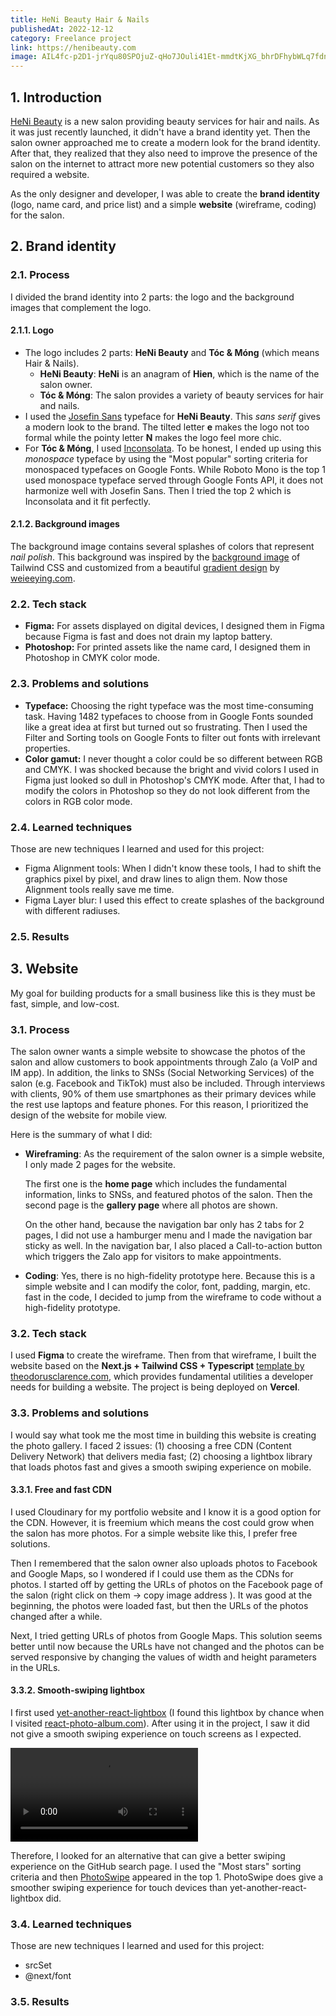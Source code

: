 ```yaml
---
title: HeNi Beauty Hair & Nails
publishedAt: 2022-12-12
category: Freelance project
link: https://henibeauty.com
image: AIL4fc-p2D1-jrYqu80SPOjuZ-qHo7JOuli41Et-mmdtKjXG_bhrDFhybWLq7fdnTZd_4g0gDBXOKHQD3yQX5hu-_S4d2Ha6zW1TV1X_wajiVPpoS8YIvQSIFsIPpkNFjZjNJ1WXc5obTkbwsh_vdTZFtgg
---
```


## 1. Introduction

[HeNi Beauty](https://henibeauty.com) is a new salon providing beauty services for hair and nails. As it was just recently launched, it didn't have a brand identity yet. Then the salon owner approached me to create a modern look for the brand identity. After that, they realized that they also need to improve the presence of the salon on the internet to attract more new potential customers so they also required a website.

As the only designer and developer, I was able to create the **brand identity** (logo, name card, and price list) and a simple **website** (wireframe, coding) for the salon.

## 2. Brand identity

### 2.1. Process

I divided the brand identity into 2 parts: the logo and the background images that complement the logo.

#### 2.1.1. Logo

<CloudImage
  id='AIL4fc8JzvsVmJdgEN61wIkn7fmAGHCpDrgLqOjLHNn4u1j1BozcmDeuJmkXEkwhpRW1poDyNF3DyUyrQ_C3DviY6F0HrHRCbMLpIM4KN9-YpgaJeHVnoj9DUzfTdynZCrcNm2pvvCh5dyq1hFEaBU9nBB8'
  alt='HeNi Beauty logo guide'
  width={500}
  height={693}
/>

- The logo includes 2 parts: **HeNi Beauty** and **Tóc & Móng** (which means Hair & Nails).
  - **HeNi Beauty**: **HeNi** is an anagram of **Hien**, which is the name of the salon owner.
  - **Tóc & Móng**: The salon provides a variety of beauty services for hair and nails.
- I used the [Josefin Sans](https://fonts.google.com/specimen/Josefin+Sans/about) typeface for **HeNi Beauty**. This _sans serif_ gives a modern look to the brand. The tilted letter **e** makes the logo not too formal while the pointy letter **N** makes the logo feel more chic.
- For **Tóc & Móng**, I used [Inconsolata](https://fonts.google.com/specimen/Inconsolata/about). To be honest, I ended up using this _monospace_ typeface by using the "Most popular" sorting criteria for monospaced typefaces on Google Fonts. While Roboto Mono is the top 1 used monospace typeface served through Google Fonts API, it does not harmonize well with Josefin Sans. Then I tried the top 2 which is Inconsolata and it fit perfectly.

#### 2.1.2. Background images

<CloudImage
  id='AIL4fc8E8-PkrBdcwPFEjwnG1NffxYkNZIhhr5oudnXSkv3ilopgVJyxXwPZmnJEZCUHr1AOeXMI40cUBnqcrjV602PmIPu8Q9eteckWiBkZY3VLaopQlssRgzf3vll2ixvrIzmfWwdS8hz4zZucJ3Hd66M'
  alt='HeNi Beauty backgrounds'
  width={500}
  height={401}
/>

The background image contains several splashes of colors that represent _nail polish_.
This background was inspired by the [background image](https://tailwindcss.com/_next/static/media/docs@tinypng.d9e4dcdc.png)
of Tailwind CSS and customized from a beautiful [gradient design](https://www.figma.com/community/file/1169299489785688824)
by [weieeying.com](https://weieeying.com).

### 2.2. Tech stack

- **Figma:** For assets displayed
  on digital devices, I designed them in Figma because Figma is fast and does not drain
  my laptop battery.
- **Photoshop:** For printed assets like the name card, I designed
  them in Photoshop in CMYK color mode.

### 2.3. Problems and solutions

- **Typeface:** Choosing the right typeface was the most time-consuming task. Having 1482 typefaces to choose from in Google Fonts sounded like a great idea at first but turned out so frustrating. Then I used the Filter and Sorting tools on Google Fonts to filter out fonts with irrelevant properties.
- **Color gamut:** I never thought a color could be so different between RGB and CMYK. I was shocked because the bright and vivid colors I used in Figma just looked so dull in Photoshop's CMYK mode. After that, I had to modify the colors in Photoshop so they do not look different from the colors in RGB color mode.

### 2.4. Learned techniques

Those are new techniques I learned and used for this project:

- Figma Alignment tools: When I didn't know these tools, I had to shift the graphics pixel by pixel, and draw lines to align them. Now those Alignment tools really save me time.
- Figma Layer blur: I used this effect to create splashes of the background with different radiuses.

### 2.5. Results

<CloudImage
  id='AIL4fc-9WHDerSgjB4OO760OY-HLqdRKV1j5FhGc_IlLJsY7BUj_nY1_jx3myYq9qqs9THrEglz-npkkqBuHW2EiL8zNdvuuqg-N5V2WgWOMn0zIbpoC7oSyLn1sSI0r7BNLGwrvKv1fn3KfNDyNYLH-cPk'
  alt='HeNi Beauty SNS avatar'
  width={300}
  height={300}
/>

<CloudImage
  id='AIL4fc_Ky5Eowqs-NNltG1soVW6UHQ0ovcF-wdYe_wAe-ptT2TuzBtJiaK6I58CYGU9LGHlbQjqsfJZU3VPdL1tIZRBdb19K2-hEkxTXCeNp49iPEppcmiSlIeE9tjj9c9UXZ9vHiwZ2QRHiNoDT2DdVTbs'
  alt='HeNi Beauty name card front side and back side'
  width={2090}
  height={745}
/>

<CloudImage
  id='AIL4fc8Q09P48VvS1pMwNdJxY9Ulf8gmux_b8B_RjOLOhxjX7oJogm0fDjeEtetFci9j15uGSITHiQK9GzcR7Gs5ssPhfvolBlXrGGMXszAckZEinZm-l_TGV_MCBd6TJOT4MGHEpgCmFNGiNGnc5h0PVlo'
  alt='HeNi Beauty price list'
  width={500}
  height={449}
/>

## 3. Website

My goal for building products for a small business like this is they must
be fast, simple, and low-cost.

### 3.1. Process

The salon owner wants a simple website to showcase the photos of the salon and allow customers to book appointments through Zalo (a VoIP and IM app). In addition, the links to SNSs (Social Networking Services) of the salon (e.g. Facebook and TikTok) must also be included.
Through interviews with clients, 90% of them use smartphones as their primary devices while the rest use laptops and feature phones. For this reason, I prioritized the design of the website for mobile view.

Here is the summary of what I did:

- **Wireframing**: As the requirement of the salon owner is a simple website, I only made 2 pages for the website.

  <CloudImage
    id='AIL4fc9McHIDaQjIw11097biVIXT14vMWnntlzeg0_oRS0Y5rrkklEHUFRUq7IrpbIWxt1i0rg1G-QmvkvynWH0A7sHIjrmhB9gAgxcyoxwFcsItrgh-s834ExAS5TH90AlFIO5OePZ9mwc02CmIxfO0jPs'
    alt='Website wireframe'
    width={500}
    height={673}
  />

  The first one is the **home page** which includes the fundamental information,
  links to SNSs, and featured photos of the salon. Then the second page is the
  **gallery page** where all photos are shown.

  On the other hand, because the navigation bar only has 2 tabs for 2 pages, I did not use a hamburger menu and I made the
  navigation bar sticky as well. In the navigation bar, I also placed a Call-to-action button which triggers the Zalo app for visitors to make appointments.

- **Coding**: Yes, there is no high-fidelity prototype here. Because this is a simple website and I can modify the color, font, padding, margin, etc. fast in the code, I decided to jump from the wireframe to code without a high-fidelity prototype.

### 3.2. Tech stack

I used **Figma** to create the wireframe. Then from that wireframe,
I built the website based on the **Next.js + Tailwind CSS + Typescript** [template by theodorusclarence.com](https://github.com/theodorusclarence/ts-nextjs-tailwind-starter), which provides fundamental
utilities a developer needs for building a website. The project is being deployed on **Vercel**.

### 3.3. Problems and solutions

I would say what took me the most time in building this website is creating the photo gallery. I faced 2 issues: (1) choosing a free CDN (Content Delivery Network) that delivers media fast; (2) choosing a lightbox library that loads photos fast and gives a smooth swiping experience on mobile.

#### 3.3.1. Free and fast CDN

I used Cloudinary for my portfolio website and I know it is a good option for the CDN. However, it is freemium which means the cost could grow when the salon has more photos. For a simple website like this, I prefer free solutions.

Then I remembered that the salon owner also uploads photos to Facebook and Google Maps, so I wondered if I could use them as the CDNs for photos. I started off by getting the URLs of photos on the Facebook page of the salon (right click on them -> copy image address ). It was good at the beginning, the photos were loaded fast, but then the URLs of the photos changed after a while.

Next, I tried getting URLs of photos from Google Maps. This solution seems better until now because the URLs have not changed and
the photos can be served responsive by changing the values of width and height parameters
in the URLs.

#### 3.3.2. Smooth-swiping lightbox

I first used [yet-another-react-lightbox](https://yet-another-react-lightbox.com) (I found this lightbox by chance when I visited [react-photo-album.com](https://react-photo-album.com)). After using it in the project, I saw it did not give a smooth swiping experience on touch screens as I expected.

<Video
  src='https://drive.google.com/uc?id=1JGjkR4vYPUSyDUW4hiJa-JrrzXbczi6R'
  width={280}
  alt='PhotoSwipe lightbox'
/>

Therefore, I looked for an alternative that can give a better swiping experience
on the GitHub search page. I used the "Most stars" sorting criteria and then [PhotoSwipe](https://photoswipe.com)
appeared in the top 1. PhotoSwipe does give a smoother swiping experience for touch
devices than yet-another-react-lightbox did.

### 3.4. Learned techniques

Those are new techniques I learned and used for this project:

- srcSet
- @next/font

### 3.5. Results

<CloudImage
  id='AIL4fc95IdcShXslsM06slqXCoLDqiGYmPCLOsohzJUyVEB_TDg-KjgOsFoARQ3VRwdnjXV19zKXPSLypPp40VwdzpKQpqVU7APQqjSFrUO4PSzQGJGQVWX2S_cHQqJbjza8YJ3islUB-BOwT9FnpGMvxLw'
  alt='henibeauty.com'
  width={400}
  height={582}
/>

<CloudImage
  id='AIL4fc_qLSdGZWw7Qebwn9LpDpDaJVoffkPCus4bTrSp9TKZ89lMEAW4JARjFkkBcR8nZAH1cT5SpRj1VV1RDBbzzEsZAyFJBwyickPDnWXarbmD8o2I9H3UIkTWXrIcjzQHrnhp0dTOUg82LoCKOY6_kiw'
  alt='PageSpeed Insights report for Performance, Accessibility, Best Practices, and SEO of henibeauty.com home page'
  width={500}
  height={459}
/>
